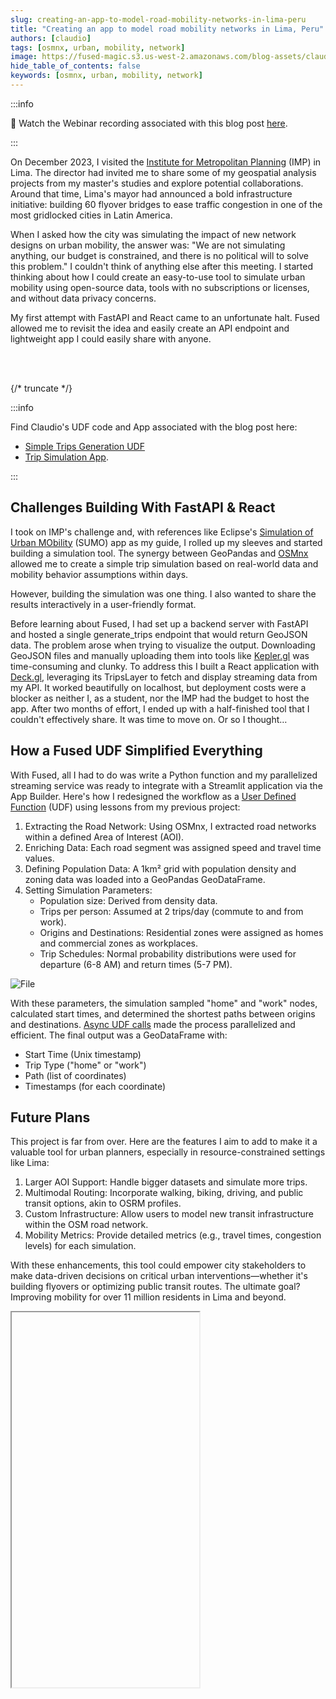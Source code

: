 ```yaml
---
slug: creating-an-app-to-model-road-mobility-networks-in-lima-peru
title: "Creating an app to model road mobility networks in Lima, Peru"
authors: [claudio]
tags: [osmnx, urban, mobility, network]
image: https://fused-magic.s3.us-west-2.amazonaws.com/blog-assets/claudio_social.png
hide_table_of_contents: false
keywords: [osmnx, urban, mobility, network]
---
```



:::info

🎥 Watch the Webinar recording associated with this blog post [here](https://www.youtube.com/watch?v=XokpNGYZPiI).

:::



On December 2023, I visited the [Institute for Metropolitan Planning](https://portal.imp.gob.pe/) (IMP) in Lima. The director had invited me to share some of my geospatial analysis projects from my master's studies and explore potential collaborations. Around that time, Lima's mayor had announced a bold infrastructure initiative: building 60 flyover bridges to ease traffic congestion in one of the most gridlocked cities in Latin America.

When I asked how the city was simulating the impact of new network designs on urban mobility, the answer was: "We are not simulating anything, our budget is constrained, and there is no political will to solve this problem." I couldn't think of anything else after this meeting. I started thinking about how I could create an easy-to-use tool to simulate urban mobility using open-source data, tools with no subscriptions or licenses, and without data privacy concerns.

My first attempt with FastAPI and React came to an unfortunate halt. Fused allowed me to revisit the idea and easily create an API endpoint and lightweight app I could easily share with anyone.


<ReactPlayer playsinline={true} className="video__player" playing={true} muted={true} controls height="100%" url="https://fused-magic.s3.us-west-2.amazonaws.com/blog-assets/claudio.mp4" width="100%" />

<br></br>

{/* truncate */}

:::info

Find Claudio's UDF code and App associated with the blog post here:
- [Simple Trips Generation UDF](https://www.fused.io/workbench/catalog/Simple_Trips_Gen_Lima-bee0d668-9c1a-4c56-8657-2119e3c01edf)
- [Trip Simulation App](https://www.fused.io/workbench/apps#app/s/i/fa_4IuAi7YDQtqb8Nn2Zw1gHs).

:::





## Challenges Building With FastAPI & React

I took on IMP's challenge and, with references like Eclipse's [Simulation of Urban MObility](https://eclipse.dev/sumo/) (SUMO) app as my guide, I rolled up my sleeves and started building a simulation tool. The synergy between GeoPandas and [OSMnx](https://osmnx.readthedocs.io/en/stable/) allowed me to create a simple trip simulation based on real-world data and mobility behavior assumptions within days.

However, building the simulation was one thing. I also wanted to share the results interactively in a user-friendly format.

Before learning about Fused, I had set up a backend server with FastAPI and hosted a single generate_trips endpoint that would return GeoJSON data. The problem arose when trying to visualize the output. Downloading GeoJSON files and manually uploading them into tools like [Kepler.gl](https://kepler.gl/) was time-consuming and clunky. To address this I built a React application with [Deck.gl](https://deck.gl/), leveraging its TripsLayer to fetch and display streaming data from my API. It worked beautifully on localhost, but deployment costs were a blocker as neither I, as a student, nor the IMP had the budget to host the app. After two months of effort, I ended up with a half-finished tool that I couldn't effectively share. It was time to move on. Or so I thought…

## How a Fused UDF Simplified Everything

With Fused, all I had to do was write a Python function and my parallelized streaming service was ready to integrate with a Streamlit application via the App Builder. Here's how I redesigned the workflow as a [User Defined Function](/core-concepts/write/) (UDF) using lessons from my previous project:

1. Extracting the Road Network: Using OSMnx, I extracted road networks within a defined Area of Interest (AOI).
2. Enriching Data: Each road segment was assigned speed and travel time values.
3. Defining Population Data: A 1km² grid with population density and zoning data was loaded into a GeoPandas GeoDataFrame.
4. Setting Simulation Parameters:
    - Population size: Derived from density data.
    - Trips per person: Assumed at 2 trips/day (commute to and from work).
    - Origins and Destinations: Residential zones were assigned as homes and commercial zones as workplaces.
    - Trip Schedules: Normal probability distributions were used for departure (6-8 AM) and return times (5-7 PM).


<div style={{textAlign: 'center'}}>
<img src={ImageUdfLima} alt="File"/>
</div>


With these parameters, the simulation sampled "home" and "work" nodes, calculated start times, and determined the shortest paths between origins and destinations. [Async UDF calls](/core-concepts/async/) made the process parallelized and efficient. The final output was a GeoDataFrame with:

- Start Time (Unix timestamp)
- Trip Type ("home" or "work")
- Path (list of coordinates)
- Timestamps (for each coordinate)

## Future Plans

This project is far from over. Here are the features I aim to add to make it a valuable tool for urban planners, especially in resource-constrained settings like Lima:

1. Larger AOI Support: Handle bigger datasets and simulate more trips.
2. Multimodal Routing: Incorporate walking, biking, driving, and public transit options, akin to OSRM profiles.
3. Custom Infrastructure: Allow users to model new transit infrastructure within the OSM road network.
4. Mobility Metrics: Provide detailed metrics (e.g., travel times, congestion levels) for each simulation.

With these enhancements, this tool could empower city stakeholders to make data-driven decisions on critical urban interventions—whether it's building flyovers or optimizing public transit routes. The ultimate goal? Improving mobility for over 11 million residents in Lima and beyond.



<div style={{marginTop: '2rem'}}>
<Iframe
  id="claudio"
  code={CODE}
  height="600px"
  useResizer={false}
/>
</div>
